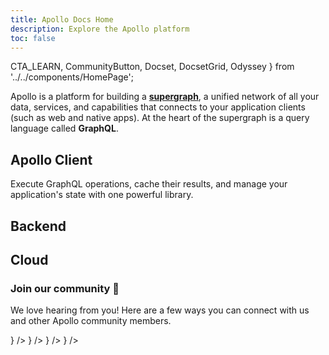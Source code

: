 ```yaml
---
title: Apollo Docs Home
description: Explore the Apollo platform
toc: false
---
```


  CTA_LEARN,
  CommunityButton,
  Docset,
  DocsetGrid,
  Odyssey
} from '../../components/HomePage';

Apollo is a platform for building a [**supergraph**](./intro/platform/), a unified network of all your data, services, and capabilities that connects to your application clients (such as web and native apps). At the heart of the supergraph is a query language called **GraphQL**.

<Odyssey />

## Apollo Client

Execute GraphQL operations, cache their results, and manage your application's state with one powerful library.

<DocsetGrid>
  <Docset icon={DOCSET_ICONS.react} title="React" path="/react" />
  <Docset icon={DOCSET_ICONS.ios} title="iOS" path="/ios" />
  <Docset icon={DOCSET_ICONS.android} title="Kotlin" path="/kotlin" />
</DocsetGrid>

## Backend

<DocsetGrid>
  <Docset
    icon={DOCSET_ICONS.server}
    title="Apollo Server"
    description="Configure a production-ready GraphQL server to fetch and combine data from multiple sources."
    path="/apollo-server"
  />
  <Docset
    icon={DOCSET_ICONS.federation}
    title="Federation"
    description="Implement a single unified supergraph across multiple subgraphs."
    path="/federation"
    cta={CTA_LEARN}
  />
  <Docset
    icon={DOCSET_ICONS.router}
    title="Router"
    description="A configurable, high-performance graph router for a federated supergraph."
    path="/router"
  />
</DocsetGrid>

## Cloud

<DocsetGrid>
  <Docset
    icon={DOCSET_ICONS.studio}
    title="Studio"
    description="Build your supergraph with your team, evolve it safely, and keep it running smoothly."
    path="/studio"
    cta={CTA_LEARN}
  />
  <Docset
    icon={DOCSET_ICONS.rover}
    title="Rover CLI"
    description="Manage your Studio graphs and schemas from the command line."
    path="/rover"
  />
</DocsetGrid>

<VStack pt="4" spacing="4" textAlign="center" maxW="md" mx="auto">

### Join our community 💬

We love hearing from you! Here are a few ways you can connect with us and other Apollo community members.

<ButtonGroup variant="ghost">
  <CommunityButton
    href="https://github.com/apollographql"
    icon={<SiGithub />}
  />
  <CommunityButton
    href="https://youtube.com/apollographql"
    icon={<SiYoutube />}
  />
  <CommunityButton
    href="https://community.apollographql.com"
    icon={<SiDiscourse />}
  />
  <CommunityButton
    href="https://twitter.com/apollographql"
    icon={<SiTwitter />}
  />
</ButtonGroup>

</VStack>
